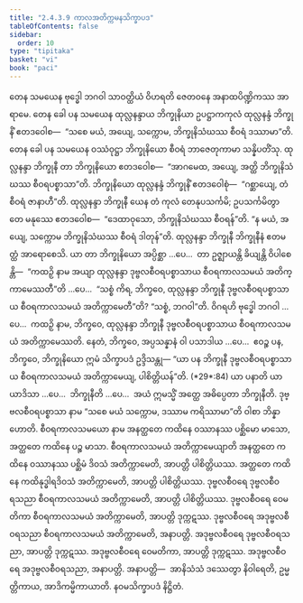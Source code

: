 ```yaml
---
title: "2.4.3.9 ကာလအတိက္ကမနသိက္ခာပဒ"
tableOfContents: false
sidebar:
  order: 10
type: "tipitaka"
basket: "vi"
book: "paci"
---
```



<DynamicBreadcrumb />

<Division number="920" book="paci">

<Paragraph number="2861" book="paci">
တေန သမယေန ဗုဒ္ဓေါ ဘဂဝါ သာဝတ္ထိယံ ဝိဟရတိ ဇေတဝနေ အနာထပိဏ္ဍိကဿ အာရာမေ. တေန ခေါ ပန သမယေန ထုလ္လနန္ဒာယ ဘိက္ခုနိယာ ဥပဋ္ဌာကကုလံ ထုလ္လနန္ဒံ ဘိက္ခုနိံ ဧတဒဝေါစ—  “သစေ မယံ, အယျေ, သက္ကောမ, ဘိက္ခုနိသံဃဿ စီဝရံ ဒဿာမာ”တိ. တေန ခေါ ပန သမယေန ဝဿံဝုဋ္ဌာ ဘိက္ခုနိယော စီဝရံ ဘာဇေတုကာမာ သန္နိပတိံသု. ထုလ္လနန္ဒာ ဘိက္ခုနီ တာ ဘိက္ခုနိယော ဧတဒဝေါစ—  “အာဂမေထ, အယျေ, အတ္ထိ ဘိက္ခုနိသံဃဿ စီဝရပစ္စာသာ”တိ. ဘိက္ခုနိယော ထုလ္လနန္ဒံ ဘိက္ခုနိံ ဧတဒဝေါစုံ—  “ဂစ္ဆာယျေ, တံ စီဝရံ ဇာနာဟီ”တိ. ထုလ္လနန္ဒာ ဘိက္ခုနီ ယေန တံ ကုလံ တေနုပသင်္ကမိ; ဥပသင်္ကမိတွာ တေ မနုဿေ ဧတဒဝေါစ—  “ဒေထာဝုသော, ဘိက္ခုနိသံဃဿ စီဝရန်”တိ. “န မယံ, အယျေ, သက္ကောမ ဘိက္ခုနိသံဃဿ စီဝရံ ဒါတုန်”တိ.
</Paragraph>

<Paragraph number="2862" book="paci">
ထုလ္လနန္ဒာ ဘိက္ခုနီ ဘိက္ခုနီနံ ဧတမတ္ထံ အာရောစေသိ. ယာ တာ ဘိက္ခုနိယော အပ္ပိစ္ဆာ …ပေ…  တာ ဥဇ္ဈာယန္တိ ခိယျန္တိ ဝိပါစေန္တိ—  “ကထဉှိ နာမ အယျာ ထုလ္လနန္ဒာ ဒုဗ္ဗလစီဝရပစ္စာသာယ စီဝရကာလသမယံ အတိက္ကာမေဿတီ”တိ …ပေ…  “သစ္စံ ကိရ, ဘိက္ခဝေ, ထုလ္လနန္ဒာ ဘိက္ခုနီ ဒုဗ္ဗလစီဝရပစ္စာသာယ စီဝရကာလသမယံ အတိက္ကာမေတီ”တိ? “သစ္စံ, ဘဂဝါ”တိ. ဝိဂရဟိ ဗုဒ္ဓေါ ဘဂဝါ …ပေ…  ကထဉှိ နာမ, ဘိက္ခဝေ, ထုလ္လနန္ဒာ ဘိက္ခုနီ ဒုဗ္ဗလစီဝရပစ္စာသာယ စီဝရကာလသမယံ အတိက္ကာမေဿတိ. နေတံ, ဘိက္ခဝေ, အပ္ပသန္နာနံ ဝါ ပသာဒါယ …ပေ…  ဧဝဉ္စ ပန, ဘိက္ခဝေ, ဘိက္ခုနိယော ဣမံ သိက္ခာပဒံ ဥဒ္ဒိသန္တု—
</Paragraph>

</Division>
<Division number="921" book="paci">

<Paragraph number="2863" book="paci">
<Emphasis>“ယာ ပန ဘိက္ခုနီ ဒုဗ္ဗလစီဝရပစ္စာသာယ စီဝရကာလသမယံ အတိက္ကာမေယျ, ပါစိတ္တိယန်”</Emphasis>တိ. (*29*:<Emphasis>84</Emphasis>)
</Paragraph>

</Division>
<Division number="922" book="paci">

<Paragraph number="2864" book="paci">
<Emphasis>ယာ ပနာ</Emphasis>တိ ယာ ယာဒိသာ …ပေ…  <Emphasis>ဘိက္ခုနီ</Emphasis>တိ …ပေ…  အယံ ဣမသ္မိံ အတ္ထေ အဓိပ္ပေတာ ဘိက္ခုနီတိ.
</Paragraph>

<Paragraph number="2865" book="paci">
<Emphasis>ဒုဗ္ဗလစီဝရပစ္စာသာ</Emphasis> နာမ “သစေ မယံ သက္ကောမ, ဒဿာမ ကရိဿာမာ”တိ ဝါစာ ဘိန္နာ ဟောတိ.
</Paragraph>

<Paragraph number="2866" book="paci">
<Emphasis>စီဝရကာလသမယော</Emphasis> နာမ အနတ္ထတေ ကထိနေ ဝဿာနဿ ပစ္ဆိမော မာသော, အတ္ထတေ ကထိနေ ပဉ္စ မာသာ.
</Paragraph>

<Paragraph number="2867" book="paci">
<Emphasis>စီဝရကာလသမယံ အတိက္ကာမေယျာ</Emphasis>တိ အနတ္ထတေ ကထိနေ ဝဿာနဿ ပစ္ဆိမံ ဒိဝသံ အတိက္ကာမေတိ, အာပတ္တိ ပါစိတ္တိယဿ. အတ္ထတေ ကထိနေ ကထိနုဒ္ဓါရဒိဝသံ အတိက္ကာမေတိ, အာပတ္တိ ပါစိတ္တိယဿ.
</Paragraph>

</Division>
<Division number="923" book="paci">

<Paragraph number="2868" book="paci">
ဒုဗ္ဗလစီဝရေ ဒုဗ္ဗလစီဝရသညာ စီဝရကာလသမယံ အတိက္ကာမေတိ, အာပတ္တိ ပါစိတ္တိယဿ. ဒုဗ္ဗလစီဝရေ ဝေမတိကာ စီဝရကာလသမယံ အတိက္ကာမေတိ, အာပတ္တိ ဒုက္ကဋဿ. ဒုဗ္ဗလစီဝရေ အဒုဗ္ဗလစီဝရသညာ စီဝရကာလသမယံ အတိက္ကာမေတိ, အနာပတ္တိ.
</Paragraph>

<Paragraph number="2869" book="paci">
အဒုဗ္ဗလစီဝရေ ဒုဗ္ဗလစီဝရသညာ, အာပတ္တိ ဒုက္ကဋဿ. အဒုဗ္ဗလစီဝရေ ဝေမတိကာ, အာပတ္တိ ဒုက္ကဋဿ. အဒုဗ္ဗလစီဝရေ အဒုဗ္ဗလစီဝရသညာ, အနာပတ္တိ.
</Paragraph>

</Division>
<Division number="924" book="paci">

<Paragraph number="2870" book="paci">
အနာပတ္တိ—  အာနိသံသံ ဒဿေတွာ နိဝါရေတိ, ဥမ္မတ္တိကာယ, အာဒိကမ္မိကာယာတိ.

</Paragraph>
</Division>

<Paragraph number="2871" type="center" book="paci">
နဝမသိက္ခာပဒံ နိဋ္ဌိတံ.
</Paragraph>
